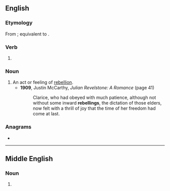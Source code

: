 ==English==

===Etymology===
From {{inh|en|enm|rebellyng}}; equivalent to {{af|en|rebel|-ing}}.

===Verb===
{{head|en|present participle}}

# {{present participle of|rebel|lang=en|nocat=1}}

===Noun===
{{en-noun}}

# An act or feeling of [[rebellion]].
#* '''1909''', Justin McCarthy, ''Julian Revelstone: A Romance'' (page 41)
#*: Clarice, who had obeyed with much patience, although not without some inward '''rebellings''', the dictation of those elders, now felt with a thrill of joy that the time of her freedom had come at last.

===Anagrams===
* {{anagrams|en|Bellinger}}

----

==Middle English==

===Noun===
{{head|enm|noun}}

# {{alt form|lang=enm|rebellyng}}